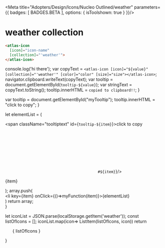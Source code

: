 
<Meta title="Adopters/Design/Icons/Nucleo Outlined/weather" parameters={{ badges: [ BADGES.BETA ], options: { isToolshown: true } }}/>

# weather collection

```html
<atlas-icon 
  [icon]="icon-name"  
  [collection]="'weather'">
</atlas-icon>

```

<style>
{`
/* NOTE: This css is generated by Nucleo */
ul {
  display: flex;
  flex-wrap: wrap;
  justify-content: center;
  padding-left: 0;
}

ul li {
  border-radius: .4em;
  transition: background-color .2s;
  weather-select: none;
  overflow: hidden;
  text-align: center;
  padding: 2em 1em 1em;
}

ul li:hover {
  background: hsla(0, 0%, 0%, 0.05);
  cursor: pointer;
}

ul p {
  display: block;
  font-size: 0.75rem;
  color: hsla(0, 0%, 0%, 0.5);
  weather-select: text;
  cursor: pointer;
  max-width: 6rem;
  padding: 8px 0 4px;
}

ul p::selection {
  background: hsl(230, 93%, 66%);
  color: #fff;
}

ul p::-moz-selection {
  background: hsl(230, 93%, 66%);
  color: #fff;
}

.svg-wrapper {
  font-size: 32px;
}

.svg-wrapper svg {
  display: block;
  margin: 0 auto 10px;
}

/* --------------------------------

Icons

-------------------------------- */

:root {
  --icon-color-primary: inherit;
  --icon-color-secondary: currentColor;
}

.icon {
  display: inline-block;
  color: var(--icon-color-primary); /* icon primary color */
  height: 1em;
  width: 1em;
  line-height: 1;
  flex-shrink: 0;
  max-width: initial;
}

.icon use {
  /* icon secondary color */
  fill: var(--icon-color-secondary);
  stroke: var(--icon-color-secondary);
}

.css-122ju8q {
    padding: 0;
}

.icon-name {
    font-size: 12px;
}

/* --------------------------------

Caps/Corners

-------------------------------- */

.icon use {
  --icon-stroke-linecap-butt: butt;
  stroke-miterlimit: 10;
  stroke-linecap: square;
  stroke-linejoin: miter;
}

.stroke-round use {
  --icon-stroke-linecap-butt: round;
  stroke-linecap: round;
  stroke-linejoin: round;
}

/* --------------------------------

Tooltip

-------------------------------- */

.tooltip {
  position: relative;
  display: inline-block;
}

.tooltip .tooltiptext {
  visibility: hidden;
  width: 100%;
  background-color: #f6f9fc;
  color: #242323;
  text-align: center;
  padding: 3px;
  position: absolute;
  z-index: 1;
  bottom: 84%;
  left: 50%;
  margin-left: -75px;
  opacity: 0;
  transition: opacity 0.3s;
  font-size: 11px;
  justify-content: center;
  display: flex;
  align-items: center;
}

.tooltip:hover .tooltiptext {
  visibility: visible;
  opacity: 1;
}
    
    `}
</style>


  console.log('hi there');
  var copyText = `<atlas-icon [icon]="${value}" [collection]="'weather'" [color]="color" [size]="size"></atlas-icon>`;
  navigator.clipboard.writeText(copyText);
  var tooltip = document.getElementById(`tooltip-${value}`);
  var stringText = copyText.toString();
  tooltip.innerHTML = `copied to clipboard!!`;
}

  var tooltip = document.getElementById("myTooltip");
  tooltip.innerHTML = "click to copy";
}

  let elementList = (
      <div>
          <span className="tooltiptext" id={`tooltip-${item}`}>click to copy</span>
          <div className="svg-wrapper">
          <svg className="icon">
            <use href={`#${item}`}/>
          </svg>
          </div>
          <p  data-folder="">
          {item}
          </p> 
      </div>
  );
  array.push( <div className="tooltip" key={item}><li key={item} onClick={()=>myFunction(item)}>{elementList}</li></div>)
  return array;   
}

  let iconList = JSON.parse(localStorage.getItem('weather'));
  const listOfIcons = [];
  iconList.map(icon=> ListItem(listOfIcons, icon))
  return <ul>{ listOfIcons }</ul>
}

<Base/>
<svg xmlns="http://www.w3.org/2000/svg">
  <defs>
    <symbol id="cloud-drop" viewBox="0 0 24 24">
      <path fill="currentColor" d="M11.625 3C8.403 3 5.72 5.436 5.3 8.514 3.95 9.068 3 10.433 3 12a3.759 3.759 0 0 0 3.75 3.75.75.75 0 0 0 0-1.5A2.259 2.259 0 0 1 4.5 12c0-1.085.743-1.976 1.672-2.195a.75.75 0 0 0 .577-.692C6.879 6.585 9.027 4.5 11.625 4.5c2.595 0 4.681 2.01 4.877 4.558a.75.75 0 0 0 .748.692A2.259 2.259 0 0 1 19.5 12a2.259 2.259 0 0 1-2.25 2.25.75.75 0 0 0 0 1.5A3.759 3.759 0 0 0 21 12a3.762 3.762 0 0 0-3.082-3.69C17.389 5.309 14.809 3 11.625 3Z"/>
      <path fill="currentColor" fill-rule="evenodd" d="m12 14.25.539-.522.001.002.002.001.006.007.021.022.078.083a15.849 15.849 0 0 1 1.081 1.301c.295.399.603.86.84 1.331.23.456.432.994.432 1.525 0 1.903-1.528 3-3 3s-3-1.097-3-3c0-.531.202-1.07.432-1.525.237-.47.545-.932.84-1.33a15.849 15.849 0 0 1 1.159-1.385l.021-.022.006-.007.002-.002h.001l.539.521Zm-.522 1.787c.18-.243.361-.468.522-.66.16.191.342.417.522.66.268.361.522.747.707 1.114.192.38.271.668.271.849 0 .947-.722 1.5-1.5 1.5s-1.5-.553-1.5-1.5c0-.181.079-.468.271-.85a8.07 8.07 0 0 1 .707-1.113Z"/>
      <path fill="currentColor" d="m12 14.25.539-.522a.75.75 0 0 0-1.078 0l.539.522Z"/>
    </symbol>
    <symbol id="cloud-forecast" viewBox="0 0 24 24">
      <path fill="currentColor" fill-rule="evenodd" d="M5.3 10.764c.42-3.078 3.103-5.514 6.325-5.514 3.184 0 5.764 2.309 6.293 5.31A3.762 3.762 0 0 1 21 14.25 3.759 3.759 0 0 1 17.25 18H6.75A3.759 3.759 0 0 1 3 14.25c0-1.567.951-2.932 2.3-3.486Zm6.325-4.014c-2.598 0-4.746 2.085-4.876 4.613a.75.75 0 0 1-.577.692c-.929.219-1.672 1.11-1.672 2.195a2.259 2.259 0 0 0 2.25 2.25h10.5a2.259 2.259 0 0 0 2.25-2.25A2.259 2.259 0 0 0 17.25 12a.75.75 0 0 1-.748-.693C16.306 8.76 14.22 6.75 11.625 6.75Z"/>
    </symbol>
    <symbol id="cloud-light" viewBox="0 0 24 24">
      <path fill="currentColor" d="M11.625 3C8.403 3 5.72 5.436 5.3 8.514 3.95 9.068 3 10.433 3 12a3.759 3.759 0 0 0 3.75 3.75.75.75 0 0 0 0-1.5A2.259 2.259 0 0 1 4.5 12c0-1.085.743-1.976 1.672-2.195a.75.75 0 0 0 .577-.692C6.879 6.585 9.027 4.5 11.625 4.5c2.595 0 4.681 2.01 4.877 4.558a.75.75 0 0 0 .748.692A2.259 2.259 0 0 1 19.5 12a2.259 2.259 0 0 1-2.25 2.25.75.75 0 0 0 0 1.5A3.759 3.759 0 0 0 21 12a3.762 3.762 0 0 0-3.082-3.69C17.389 5.309 14.809 3 11.625 3Z"/>
      <path fill="currentColor" d="M13.393 12.386a.75.75 0 1 0-1.286-.772l-2.25 3.75A.75.75 0 0 0 10.5 16.5h1.675l-1.568 2.614a.75.75 0 1 0 1.286.772l2.25-3.75A.75.75 0 0 0 13.5 15h-1.675l1.568-2.614Z"/>
    </symbol>
    <symbol id="cloud-moon" viewBox="0 0 24 24">
      <path fill="currentColor" fill-rule="evenodd" d="M15.75 3c-2.11 0-3.855 1.234-4.72 2.965a3.924 3.924 0 0 0-.305.854 6.91 6.91 0 0 0-.975-.069C6.036 6.75 3 9.786 3 13.5s3.036 6.75 6.75 6.75h6.75c2.514 0 4.5-1.986 4.5-4.5a4.474 4.474 0 0 0-1.757-3.585A5.23 5.23 0 0 0 21 8.25a.75.75 0 0 0-.75-.75c-2.06 0-3.75-1.69-3.75-3.75a.75.75 0 0 0-.75-.75Zm1.996 8.42a3.746 3.746 0 0 0 1.691-2.483 5.274 5.274 0 0 1-4.374-4.374c-1.184.22-2.158 1.004-2.692 2.072a2.418 2.418 0 0 0-.193.558 6.684 6.684 0 0 1 3.954 4.082c.12-.015.243-.025.368-.025.434 0 .852.06 1.246.17Zm-6.764-3.028a.75.75 0 0 0 .306.082 5.184 5.184 0 0 1 3.58 3.839.75.75 0 0 0 .914.565c.317-.08.526-.128.718-.128 1.686 0 3 1.314 3 3s-1.314 3-3 3H9.75c-2.886 0-5.25-2.364-5.25-5.25s2.364-5.25 5.25-5.25c.424 0 .837.05 1.232.142Z"/>
    </symbol>
    <symbol id="cloud-rain" viewBox="0 0 24 24">
      <path fill="currentColor" d="M11.625 3C8.403 3 5.72 5.436 5.3 8.514 3.95 9.068 3 10.433 3 12c0 1.794 1.231 3.187 2.788 3.645a.75.75 0 1 0 .424-1.44C5.219 13.915 4.5 13.056 4.5 12c0-1.085.743-1.976 1.672-2.195a.75.75 0 0 0 .577-.692C6.879 6.585 9.027 4.5 11.625 4.5c2.595 0 4.681 2.01 4.877 4.558a.75.75 0 0 0 .748.692A2.259 2.259 0 0 1 19.5 12c0 1.085-.743 1.976-1.672 2.195a.75.75 0 0 0 .344 1.46C19.793 15.274 21 13.765 21 12a3.762 3.762 0 0 0-3.082-3.69C17.389 5.309 14.809 3 11.625 3Z"/>
      <path fill="currentColor" d="M12.75 15.75a.75.75 0 0 0-1.5 0v4.5a.75.75 0 0 0 1.5 0v-4.5Zm-3.75-3a.75.75 0 0 1 .75.75V18a.75.75 0 0 1-1.5 0v-4.5a.75.75 0 0 1 .75-.75Zm6.75.75a.75.75 0 0 0-1.5 0V18a.75.75 0 0 0 1.5 0v-4.5Z"/>
    </symbol>
    <symbol id="cloud-snow" viewBox="0 0 24 24">
      <path fill="currentColor" d="M5.3 8.514C5.72 5.436 8.403 3 11.625 3c3.184 0 5.764 2.309 6.293 5.31A3.762 3.762 0 0 1 21 12c0 1.765-1.207 3.274-2.828 3.655a.75.75 0 0 1-.344-1.46c.929-.219 1.672-1.11 1.672-2.195a2.259 2.259 0 0 0-2.25-2.25.75.75 0 0 1-.748-.692C16.306 6.51 14.22 4.5 11.625 4.5c-2.598 0-4.746 2.085-4.876 4.613a.75.75 0 0 1-.577.692C5.243 10.024 4.5 10.915 4.5 12c0 1.056.719 1.914 1.712 2.206a.75.75 0 1 1-.424 1.439C4.231 15.187 3 13.795 3 12c0-1.567.951-2.932 2.3-3.486Z"/>
      <path fill="currentColor" d="M12 14.25a.75.75 0 0 1 .75.75v.75a.75.75 0 0 1-1.5 0V15a.75.75 0 0 1 .75-.75Zm-2.25-1.5a.75.75 0 0 0-1.5 0v.75a.75.75 0 0 0 1.5 0v-.75ZM15 12a.75.75 0 0 1 .75.75v.75a.75.75 0 0 1-1.5 0v-.75A.75.75 0 0 1 15 12Zm-2.25 7.5a.75.75 0 0 0-1.5 0v.75a.75.75 0 0 0 1.5 0v-.75ZM9 16.5a.75.75 0 0 1 .75.75V18a.75.75 0 0 1-1.5 0v-.75A.75.75 0 0 1 9 16.5Zm6.75.75a.75.75 0 0 0-1.5 0V18a.75.75 0 0 0 1.5 0v-.75Z"/>
    </symbol>
    <symbol id="cloud-snowflake" viewBox="0 0 24 24">
      <path fill="currentColor" d="M11.625 3.75C8.403 3.75 5.72 6.186 5.3 9.264 3.95 9.818 3 11.183 3 12.75a3.759 3.759 0 0 0 3.75 3.75.75.75 0 0 0 0-1.5 2.259 2.259 0 0 1-2.25-2.25c0-1.085.743-1.976 1.672-2.195a.75.75 0 0 0 .577-.692c.13-2.528 2.278-4.613 4.876-4.613 2.595 0 4.681 2.01 4.877 4.558a.75.75 0 0 0 .748.692 2.259 2.259 0 0 1 2.25 2.25A2.259 2.259 0 0 1 17.25 15a.75.75 0 0 0 0 1.5A3.759 3.759 0 0 0 21 12.75a3.762 3.762 0 0 0-3.082-3.69c-.529-3.001-3.109-5.31-6.293-5.31Z"/>
      <path fill="currentColor" d="M12.75 12.75a.75.75 0 0 0-1.5 0v1.708l-1.503-.86a.75.75 0 1 0-.744 1.303l1.485.849-1.485.849a.75.75 0 0 0 .744 1.302l1.503-.859v1.708a.75.75 0 0 0 1.5 0v-1.708l1.503.86a.75.75 0 0 0 .744-1.303l-1.485-.849 1.485-.849a.75.75 0 0 0-.744-1.302l-1.503.859V12.75Z"/>
    </symbol>
    <symbol id="cloud-sun" viewBox="0 0 24 24">
      <path fill="currentColor" fill-rule="evenodd" d="M11.332 6.934C12.267 5.487 13.863 4.5 15.75 4.5 18.64 4.5 21 6.86 21 9.75c0 1.16-.413 2.24-1.031 3.11A4.497 4.497 0 0 1 21 15.75c0 2.514-1.986 4.5-4.5 4.5H9.75C6.036 20.25 3 17.214 3 13.5s3.036-6.75 6.75-6.75c.544 0 1.074.063 1.582.184Zm1.461.53A3.717 3.717 0 0 1 15.75 6c2.06 0 3.75 1.69 3.75 3.75 0 .761-.26 1.504-.678 2.13a4.525 4.525 0 0 0-2.322-.63c-.125 0-.249.01-.368.025a6.677 6.677 0 0 0-3.339-3.812ZM4.5 13.5c0-2.886 2.364-5.25 5.25-5.25 2.5 0 4.595 1.708 5.118 4.063a.75.75 0 0 0 .914.565c.317-.08.526-.128.718-.128 1.686 0 3 1.314 3 3s-1.314 3-3 3H9.75c-2.886 0-5.25-2.364-5.25-5.25Z"/>
    </symbol>
    <symbol id="moon" viewBox="0 0 24 24">
      <path fill="currentColor" fill-rule="evenodd" d="M10.608 4.3a.75.75 0 0 1 .144.763c-.181.484-.252 1.06-.252 1.687 0 3.71 3.04 6.75 6.75 6.75.627 0 1.203-.07 1.687-.252a.75.75 0 0 1 .99.888c-.91 3.556-4.133 6.114-7.927 6.114-4.54 0-8.25-3.71-8.25-8.25 0-3.794 2.558-7.017 6.114-7.927a.75.75 0 0 1 .744.226ZM9.035 5.961A6.67 6.67 0 0 0 5.25 12c0 3.71 3.04 6.75 6.75 6.75a6.67 6.67 0 0 0 6.038-3.785c-.266.025-.53.035-.788.035C12.71 15 9 11.29 9 6.75c0-.258.01-.522.035-.788Z"/>
    </symbol>
    <symbol id="moon-stars" viewBox="0 0 24 24">
      <path fill="currentColor" d="M14.25 3a.75.75 0 0 1 .75.75v.75h.75a.75.75 0 0 1 0 1.5H15v.75a.75.75 0 0 1-1.5 0V6h-.75a.75.75 0 0 1 0-1.5h.75v-.75a.75.75 0 0 1 .75-.75Z"/>
      <path fill="currentColor" fill-rule="evenodd" d="M9.858 5.05a.75.75 0 0 1 .144.763c-.181.484-.252 1.06-.252 1.687 0 3.71 3.04 6.75 6.75 6.75.627 0 1.203-.07 1.687-.252a.75.75 0 0 1 .99.888C18.267 18.442 15.044 21 11.25 21 6.71 21 3 17.29 3 12.75c0-3.794 2.558-7.017 6.114-7.927a.75.75 0 0 1 .744.226ZM8.285 6.711A6.67 6.67 0 0 0 4.5 12.75c0 3.71 3.04 6.75 6.75 6.75a6.67 6.67 0 0 0 6.038-3.785c-.266.025-.53.035-.788.035-4.54 0-8.25-3.71-8.25-8.25 0-.258.01-.522.035-.788Z"/>
      <path fill="currentColor" d="M18.75 7.5a.75.75 0 0 1 .75.75V9h.75a.75.75 0 0 1 0 1.5h-.75v.75a.75.75 0 0 1-1.5 0v-.75h-.75a.75.75 0 0 1 0-1.5H18v-.75a.75.75 0 0 1 .75-.75Z"/>
    </symbol>
    <symbol id="rain" viewBox="0 0 24 24">
      <path fill="currentColor" d="M20.03 4.72a.75.75 0 0 1 0 1.06l-7.5 7.5a.75.75 0 1 1-1.06-1.06l7.5-7.5a.75.75 0 0 1 1.06 0Zm0 5.25a.75.75 0 0 1 0 1.06l-7.5 7.5a.75.75 0 1 1-1.06-1.06l7.5-7.5a.75.75 0 0 1 1.06 0Zm-7.5-1.94a.75.75 0 0 0-1.06-1.06l-7.5 7.5a.75.75 0 1 0 1.06 1.06l7.5-7.5Z"/>
    </symbol>
    <symbol id="rain-hail" viewBox="0 0 24 24">
      <path fill="currentColor" d="M20.03 5.78a.75.75 0 0 0-1.06-1.06l-4.5 4.5a.75.75 0 1 0 1.06 1.06l4.5-4.5Zm-6.75 6.75a.75.75 0 1 0-1.06-1.06l-.75.75a.75.75 0 1 0 1.06 1.06l.75-.75Zm0 4.19a.75.75 0 0 1 0 1.06l-.75.75a.75.75 0 1 1-1.06-1.06l.75-.75a.75.75 0 0 1 1.06 0Zm6.75-5.69a.75.75 0 1 0-1.06-1.06l-4.5 4.5a.75.75 0 1 0 1.06 1.06l4.5-4.5ZM5.78 13.72a.75.75 0 0 1 0 1.06l-.75.75a.75.75 0 0 1-1.06-1.06l.75-.75a.75.75 0 0 1 1.06 0Zm6.75-5.69a.75.75 0 0 0-1.06-1.06l-4.5 4.5a.75.75 0 1 0 1.06 1.06l4.5-4.5Z"/>
    </symbol>
    <symbol id="rainbow" viewBox="0 0 24 24">
      <path fill="currentColor" d="M12 8.25c-4.16 0-7.5 3.34-7.5 7.5a.75.75 0 0 1-1.5 0c0-4.99 4.01-9 9-9s9 4.01 9 9a.75.75 0 0 1-1.5 0c0-4.16-3.34-7.5-7.5-7.5Z"/>
      <path fill="currentColor" d="M12 11.25c-2.51 0-4.5 1.99-4.5 4.5a.75.75 0 0 1-1.5 0c0-3.34 2.66-6 6-6s6 2.66 6 6a.75.75 0 0 1-1.5 0c0-2.51-1.99-4.5-4.5-4.5Z"/>
      <path fill="currentColor" d="M10.5 15.75c0-.86.64-1.5 1.5-1.5s1.5.64 1.5 1.5a.75.75 0 0 0 1.5 0c0-1.69-1.31-3-3-3s-3 1.31-3 3a.75.75 0 0 0 1.5 0Z"/>
    </symbol>
    <symbol id="snow" viewBox="0 0 24 24">
      <path fill="currentColor" d="M12 3a.75.75 0 0 1 .75.75v1.19l.97-.97a.75.75 0 1 1 1.06 1.06l-2.03 2.03v3.64l3.188-1.847.738-2.747a.75.75 0 0 1 1.448.388l-.347 1.295.972-.563a.75.75 0 0 1 .752 1.298l-1.015.587 1.358.365a.75.75 0 0 1-.388 1.448l-2.803-.751L13.497 12l3.156 1.827 2.803-.751a.75.75 0 0 1 .388 1.448l-1.358.365 1.015.587a.75.75 0 0 1-.752 1.298l-.972-.563.347 1.295a.75.75 0 0 1-1.448.388l-.737-2.747L12.75 13.3v3.638l2.03 2.03a.75.75 0 1 1-1.06 1.061l-.97-.97v1.19a.75.75 0 0 1-1.5 0v-1.19l-.97.97a.75.75 0 1 1-1.06-1.06l2.03-2.03V13.3l-3.188 1.847-.738 2.747a.75.75 0 0 1-1.448-.388l.347-1.295-.972.563a.75.75 0 0 1-.752-1.298l1.015-.587-1.358-.365a.75.75 0 0 1 .388-1.448l2.803.751L10.503 12l-3.156-1.827-2.803.751a.75.75 0 0 1-.388-1.448l1.358-.365-1.015-.587a.75.75 0 1 1 .752-1.298l.972.563-.347-1.295a.75.75 0 1 1 1.448-.388l.738 2.747L11.25 10.7V7.061L9.22 5.03a.75.75 0 0 1 1.06-1.061l.97.97V3.75A.75.75 0 0 1 12 3Z"/>
    </symbol>
    <symbol id="sun" viewBox="0 0 24 24">
      <path fill="currentColor" d="M12.75 3.75a.75.75 0 0 0-1.5 0v.75a.75.75 0 0 0 1.5 0v-.75ZM5.62 5.62a.75.75 0 0 1 1.06 0l.525.525a.75.75 0 0 1-1.06 1.06L5.62 6.68a.75.75 0 0 1 0-1.06ZM3 12a.75.75 0 0 1 .75-.75h.75a.75.75 0 0 1 0 1.5h-.75A.75.75 0 0 1 3 12Zm15.38-6.38a.75.75 0 0 1 0 1.06l-.525.525a.75.75 0 1 1-1.06-1.06l.525-.525a.75.75 0 0 1 1.06 0Zm1.12 5.63a.75.75 0 0 0 0 1.5h.75a.75.75 0 0 0 0-1.5h-.75Zm-2.705 5.545a.75.75 0 0 1 1.06 0l.525.525a.75.75 0 1 1-1.06 1.06l-.525-.525a.75.75 0 0 1 0-1.06ZM12.75 19.5a.75.75 0 0 0-1.5 0v.75a.75.75 0 0 0 1.5 0v-.75Zm-5.545-2.705a.75.75 0 0 1 0 1.06l-.525.525a.75.75 0 0 1-1.06-1.06l.525-.525a.75.75 0 0 1 1.06 0Z"/>
      <path fill="currentColor" fill-rule="evenodd" d="M12 6.75a5.25 5.25 0 1 0 0 10.5 5.25 5.25 0 0 0 0-10.5ZM8.25 12a3.75 3.75 0 1 1 7.5 0 3.75 3.75 0 0 1-7.5 0Z"/>
    </symbol>
    <symbol id="thunderbolt" viewBox="0 0 24 24">
      <path fill="currentColor" fill-rule="evenodd" d="M8.276 3.553A.75.75 0 0 1 9 3h5.25a.75.75 0 0 1 .721.956L13.744 8.25h3.506a.75.75 0 0 1 .576 1.23l-7.5 9a.75.75 0 0 1-1.304-.662l1.267-5.068H6.75a.75.75 0 0 1-.724-.947l2.25-8.25Zm1.297.947-1.841 6.75h3.518a.75.75 0 0 1 .728.932l-.705 2.82 4.376-5.252H12.75a.75.75 0 0 1-.721-.956L13.256 4.5H9.573Z"/>
    </symbol>
    <symbol id="umbrella" viewBox="0 0 24 24">
      <path fill="currentColor" fill-rule="evenodd" d="M12.75 3.75a.75.75 0 0 0-1.5 0v.784c-3.933.354-7.106 3.465-7.496 7.392a.75.75 0 0 0 .746.824h6.75V18a3 3 0 1 0 6 0 .75.75 0 0 0-1.5 0 1.5 1.5 0 1 1-3 0v-5.25h6.75a.75.75 0 0 0 .746-.824c-.39-3.927-3.563-7.038-7.496-7.392V3.75ZM9.104 6.648A6.788 6.788 0 0 0 5.38 11.25H7.5c0-1.751.6-3.342 1.604-4.602ZM9 11.25h2.25V6.61A5.888 5.888 0 0 0 9 11.25Zm3.75 0H15a5.888 5.888 0 0 0-2.25-4.64v4.64Zm3.75 0a7.34 7.34 0 0 0-1.604-4.602 6.788 6.788 0 0 1 3.723 4.602H16.5Z"/>
    </symbol>
    <symbol id="wind" viewBox="0 0 24 24">
      <path fill="currentColor" d="M13.35 5.25c-.655 0-1.191.396-1.389.987a.75.75 0 1 1-1.422-.474A2.935 2.935 0 0 1 13.35 3.75c1.69 0 3 1.31 3 3s-1.31 3-3 3h-9.6a.75.75 0 0 1 0-1.5h9.6c.86 0 1.5-.64 1.5-1.5s-.64-1.5-1.5-1.5ZM3 15a.75.75 0 0 1 .75-.75h5.1c1.69 0 3 1.31 3 3s-1.31 3-3 3a2.935 2.935 0 0 1-2.812-2.013.75.75 0 0 1 1.424-.474c.197.591.734.987 1.388.987.86 0 1.5-.64 1.5-1.5s-.64-1.5-1.5-1.5h-5.1A.75.75 0 0 1 3 15Z"/>
      <path fill="currentColor" d="M3.75 11.25a.75.75 0 0 0 0 1.5H18c.86 0 1.5.64 1.5 1.5s-.64 1.5-1.5 1.5a1.435 1.435 0 0 1-1.389-.987.75.75 0 0 0-1.423.474A2.935 2.935 0 0 0 18 17.25c1.69 0 3-1.31 3-3s-1.31-3-3-3H3.75Z"/>
    </symbol>
  </defs>
</svg>





































